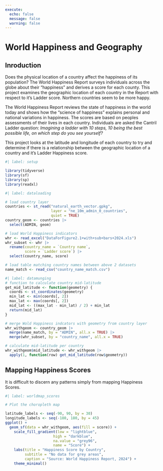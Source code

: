 ```yaml
---
execute: 
  echo: false
  message: false
  warning: false
---
```

# World Happiness and Geography

## Inroduction
Does the physical location of a country affect the happiness of its population?
The World Happiness Report surveys individuals across the globe about their "happiness" and derives a score for each county.
This project examines the geographic location of each country in the Report with respect to it's  Ladder score.
Northern countries seem to be more happy.


The World Happiness Report reviews the state of happiness in the world today and shows how the "science of happiness" explains personal and national variations in happiness.
The scores are based on peoples assessments of their lives in each country.
Individuals are asked the Cantril Ladder question:
*Imagining a ladder with 10 steps, 10 being the best possible life, on which step do you see yourself?*

This project looks at the latitude and longitude of each country to try and determine if there is a relationship between
the geographic location of a country and it's Ladder Happiness score.


```r
#| label: setup

library(tidyverse)
library(sf)
library(sp)
library(readxl)

```

```r
#| label: dataloading

# load country layer
countries <- st_read("natural_earth_vector.gpkg",
                     layer = "ne_10m_admin_0_countries",
                     quiet = TRUE)
country_geom <- countries |>
  select(ADMIN, geom)

# load World Happiness indicators
whr <- read_excel("DataForFigure2.1+with+sub+bars+2024.xls")
whr_subset <- whr |>
  rename(country_name = `Country name`,
         score = `Ladder score`) |>
  select(country_name, score)

# load table matching country names between above 2 datasets
name_match <- read_csv("country_name_match.csv")

```


```r
#| label: datamunging
# function to calculate country mid-latitude
get_mid_latitude <- function(geometry) {
  coords <- st_coordinates(geometry)
  min_lat <- min(coords[, 2])
  max_lat <- max(coords[, 2])
  mid_lat <- ((max_lat - min_lat) / 2) + min_lat
  return(mid_lat)
}

# merge Wold Happiness indcators with geometry from country layer
whr_withgeom <- country_geom |>
  merge(name_match, by = "ADMIN", all.x = TRUE) |>
  merge(whr_subset, by = "country_name", all.x = TRUE)

# calculate mid-latitude per country
whr_withgeom$mid_latitude <- whr_withgeom |>
  apply(1, function(row) get_mid_latitude(row$geometry))

```

## Mapping Happiness Scores
It is difficult to discern any patterns simply from mapping Happiness Scores.


```r
#| label: worldmap_scores

# Plot the choropleth map

latitude_labels <- seq(-90, 90, by = 30)
longitude_labels <- seq(-180, 180, by = 45)
ggplot() +
  geom_sf(data = whr_withgeom, aes(fill = score)) +
    scale_fill_gradient(low = "lightblue",
                      high = "darkblue",
                      na.value = "grey96",
                      name = "Score") +
    labs(title = "Happiness Score by Country",
         subtitle = "No data for grey areas",
         caption = "Source: World Happiness Report, 2024") +
    theme_minimal() 

```


